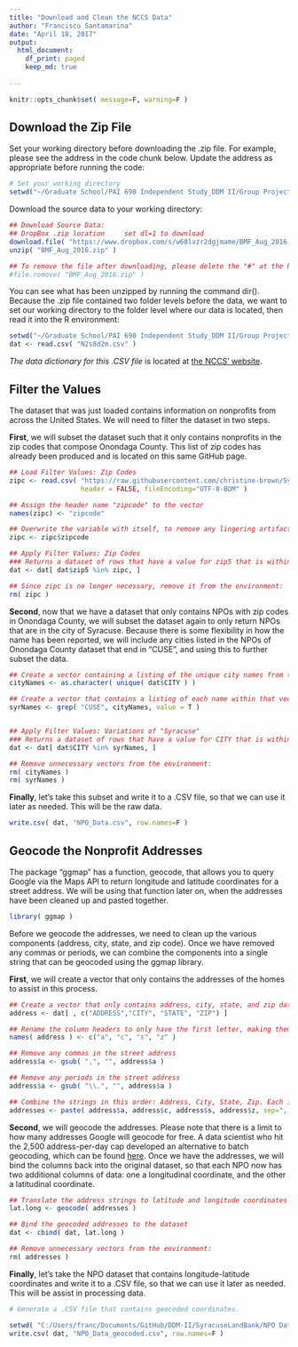 ```yaml
---
title: "Download and Clean the NCCS Data"
author: "Francisco Santamarina"
date: "April 18, 2017"
output:
  html_document:
    df_print: paged
    keep_md: true
      
---
```


```r
knitr::opts_chunk$set( message=F, warning=F )
```

## Download the Zip File

Set your working directory before downloading the .zip file. For example, please see the address in the code chunk below. Update the address as appropriate before running the code:
```r
# Set your working directory
setwd("~/Graduate School/PAI 690 Independent Study_DDM II/Group Project/NPO Variables")
```

Download the source data to your working directory:
```r
## Download Source Data:
## DropBox .zip location     set dl=1 to download
download.file( "https://www.dropbox.com/s/w68lvzr2dgjmame/BMF_Aug_2016.zip?dl=1", "BMF_Aug_2016.zip" )
unzip( "BMF_Aug_2016.zip" )

## To remove the file after downloading, please delete the "#" at the head of the line, below:
#file.remove( "BMF_Aug_2016.zip" )
```


You can see what has been unzipped by running the command dir(). Because the .zip file contained two folder levels before the data, we want to set our working directory to the folder level where our data is located, then read it into the R environment:
```r
setwd("~/Graduate School/PAI 690 Independent Study_DDM II/Group Project/NPO Variables/data/extracts")
dat <- read.csv( "N2s8d2m.csv" )
```
*The data dictionary for this .CSV file* is located at [the NCCS' website](http://nccsweb.urban.org/PubApps/showDD.php#Business%20Master%20Files).


## Filter the Values

The dataset that was just loaded contains information on nonprofits from across the United States. We will need to filter the dataset in two steps. 

**First**, we will subset the dataset such that it only contains nonprofits in the zip codes that compose Onondaga County. This list of zip codes has already been produced and is located on this same GitHub page. 
```r
## Load Filter Values: Zip Codes
zipc <- read.csv( "https://raw.githubusercontent.com/christine-brown/SyracuseLandBank/master/BUILD/NPO%20Data/Zip_Codes.csv",
                  header = FALSE, fileEncoding="UTF-8-BOM" )

## Assign the header name "zipcode" to the vector
names(zipc) <- "zipcode"

## Overwrite the variable with itself, to remove any lingering artifacts from reading the data in
zipc <- zipc$zipcode

## Apply Filter Values: Zip Codes
### Returns a dataset of rows that have a value for zip5 that is within the zipc vector
dat <- dat[ dat$zip5 %in% zipc, ]

## Since zipc is no longer necessary, remove it from the environment:
rm( zipc )
```

**Second**, now that we have a dataset that only contains NPOs with zip codes in Onondaga County, we will subset the dataset again to only return NPOs that are in the city of Syracuse. Because there is some flexibility in how the name has been reported, we will include any cities listed in the NPOs of Onondaga County dataset that end in "CUSE", and using this to further subset the data.
```r
## Create a vector containing a listing of the unique city names from the NPOs of Onondaga County dataset
cityNames <- as.character( unique( dat$CITY ) )

## Create a vector that contains a listing of each name within that vector that contains "CUSE"
syrNames <- grep( "CUSE", cityNames, value = T )


## Apply Filter Values: Variations of "Syracuse"
### Returns a dataset of rows that have a value for CITY that is within the syrNames vector
dat <- dat[ dat$CITY %in% syrNames, ]

## Remove unnecessary vectors from the environment:
rm( cityNames )
rm( syrNames )
```

**Finally**, let's take this subset and write it to a .CSV file, so that we can use it later as needed. This will be the raw data.
```r
write.csv( dat, "NPO_Data.csv", row.names=F )
```

## Geocode the Nonprofit Addresses

The package "ggmap" has a function, geocode, that allows you to query Google via the Maps API to return longitude and latitude coordinates for a street address. We will be using that function later on, when the addresses have been cleaned up and pasted together.

```r
library( ggmap )
```

Before we geocode the addresses, we need to clean up the various components (address, city, state, and zip code). Once we have removed any commas or periods, we can combine the components into a single string that can be geocoded using the ggmap library. 

**First**, we will create a vector that only contains the addresses of the homes to assist in this process. 

```r
## Create a vector that only contains address, city, state, and zip data for each NPO
address <- dat[ , c("ADDRESS","CITY", "STATE", "ZIP") ]

## Rename the column headers to only have the first letter, making them easier to work with
names( address ) <- c("a", "c", "s", "z" )

## Remove any commas in the street address
address$a <- gsub( ",", "", address$a )

## Remove any periods in the street address
address$a <- gsub( "\\.", "", address$a )

## Combine the strings in this order: Address, City, State, Zip. Each is separated with a comma and a space
addresses <- paste( address$a, address$c, address$s, address$z, sep=", " )


```

**Second**, we will geocode the addresses. Please note that there is a limit to how many addresses Google will geocode for free. A data scientist who hit the 2,500 address-per-day cap developed an alternative to batch geocoding, which can be found [here](http://www.shanelynn.ie/massive-geocoding-with-r-and-google-maps/). 
Once we have the addresses, we will bind the columns back into the original dataset, so that each NPO now has two additional columns of data: one a longitudinal coordinate, and the other a latitudinal coordinate.

```r
## Translate the address strings to latitude and longitude coordinates
lat.long <- geocode( addresses )

## Bind the geocoded addresses to the dataset
dat <- cbind( dat, lat.long )

## Remove unnecessary vectors from the environment:
rm( addresses )
```

**Finally**, let's take the NPO dataset that contains longitude-latitude coordinates and write it to a .CSV file, so that we can use it later as needed. This will be assist in processing data.

```r
# Generate a .CSV file that contains geocoded coordinates.

setwd( "C:/Users/franc/Documents/GitHub/DDM-II/SyracuseLandBank/NPO Data" )
write.csv( dat, "NPO_Data_geocoded.csv", row.names=F )

```


